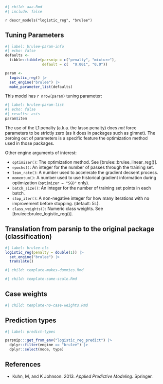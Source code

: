 ```r
#| child: aaa.Rmd
#| include: false
```

`r descr_models("logistic_reg", "brulee")`

## Tuning Parameters

```r
#| label: brulee-param-info
#| echo: false
defaults <- 
  tibble::tibble(parsnip = c("penalty", "mixture"),
                 default = c(  "0.001", "0.0"))

param <-
  logistic_reg() |> 
  set_engine("brulee") |> 
  make_parameter_list(defaults)
```

This model has `r nrow(param)` tuning parameter:

```r
#| label: brulee-param-list
#| echo: false
#| results: asis
param$item
```

The use of the L1 penalty (a.k.a. the lasso penalty) does _not_ force parameters to be strictly zero (as it does in packages such as glmnet). The zeroing out of parameters is a specific feature the optimization method used in those packages.

Other engine arguments of interest: 

 - `optimizer()`: The optimization method. See [brulee::brulee_linear_reg()].
 - `epochs()`: An integer for the number of passes through the training set. 
 - `lean_rate()`: A number used to accelerate the gradient decsent process. 
 - `momentum()`: A number used to use historical gradient information during optimization  (`optimizer = "SGD"` only).
 - `batch_size()`: An integer for the number of training set points in each batch.
 - `stop_iter()`: A non-negative integer for how many iterations with no improvement before stopping. (default: 5L).
 - `class_weights()`: Numeric class weights. See [brulee::brulee_logistic_reg()].


## Translation from parsnip to the original package (classification)

```r
#| label: brulee-cls
logistic_reg(penalty = double(1)) |> 
  set_engine("brulee") |> 
  translate()
```


```r
#| child: template-makes-dummies.Rmd
```

```r
#| child: template-same-scale.Rmd
```

## Case weights

```r
#| child: template-no-case-weights.Rmd
```

## Prediction types

```r
#| label: predict-types

parsnip:::get_from_env("logistic_reg_predict") |>
  dplyr::filter(engine == "brulee") |>
  dplyr::select(mode, type)

```

## References

 - Kuhn, M, and K Johnson. 2013. _Applied Predictive Modeling_. Springer.
